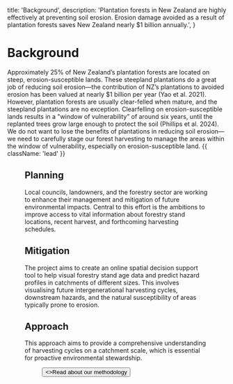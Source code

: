 

  title: 'Background',
  description:
    'Plantation forests in New Zealand are highly effectively at preventing soil erosion. Erosion damage avoided as a result of plantation forests saves New Zealand nearly $1 billion annually.',
}

# Background

Approximately 25% of New Zealand’s plantation forests are located on steep, erosion-susceptible lands. These steepland plantations do a great job of reducing soil erosion—the contribution of NZ’s plantations to avoided erosion has been valued at nearly $1 billion per year (Yao et al. 2021).  However, plantation forests are usually clear-felled when mature, and the steepland plantations are no exception.  Clearfelling on erosion-susceptible lands results in a "window of vulnerability” of around six years, until the replanted trees grow large enough to protect the soil (Phillips et al. 2024). We do not want to lose the benefits of plantations in reducing soil erosion—we need to carefully stage our forest harvesting to manage the areas within the window of vulnerability, especially on erosion-susceptible land. {{ className: 'lead' }}

<Figure src={forest} alt="Kaingaroa Forest" caption="Aerial photograph of Kaingaroa Forest, taken by Whites Aviation (1963). Ref: WA-59845-F. Alexander Turnbull Library, Wellington, New Zealand. /records/23158511." />

## <TreesIcon /> Planning

Local councils, landowners, and the forestry sector are working to enhance their management and mitigation of future environmental impacts. Central to this effort is the ambitions to improve access to vital information about forestry stand locations, recent harvest, and forthcoming harvesting schedules.

## <WrenchIcon /> Mitigation

The project aims to create an online spatial decision support tool to help visual forestry stand age data and predict hazard profiles in catchments of different sizes. This involves visualising future intergenerational harvesting cycles, downstream hazards, and the natural susceptibility of areas typically prone to erosion.

## <NavigationIcon /> Approach

This approach aims to provide a comprehensive understanding of harvesting cycles on a catchment scale, which is essential for proactive environmental stewardship.

<Figure src={projectSequence} alt="Project sequence diagram" caption="Project sequence." />

<div className="not-prose">
  <Button href="/plantation-forests" variant="text" arrow="right">
    <>Read about our methodology</>
  </Button>
</div>
